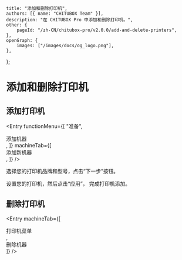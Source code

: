 
	title: "添加和删除打印机",
	authors: [{ name: "CHITUBOX Team" }],
	description: "在 CHITUBOX Pro 中添加和删除打印机。",
	other: {
		pageId: "/zh-CN/chitubox-pro/v2.0.0/add-and-delete-printers",
	},
	openGraph: {
		images: ["/images/docs/og_logo.png"],
	},
};

# 添加和删除打印机

## 添加打印机

<Entry
	functionMenu={[
		"准备",
		<div className="flex items-center gap-1">
			<AddMachineIcon />
			添加机器
		</div>,
	]}
	machineTab={[
		<div>
			添加新机器 <ChituboxAddMachine />
		</div>,
	]}
/>

选择您的打印机品牌和型号，点击“下一步”按钮。

<Link href="/zh-CN/chitubox-pro/latest/printer-management/printer-configuration">设置您的打印机</Link>，然后点击“应用”， 完成打印机添加。

## 删除打印机

<Entry
	machineTab={[
		<div>
			打印机菜单
		</div>,
		<div>
			删除机器
		</div>
	]}
/>

